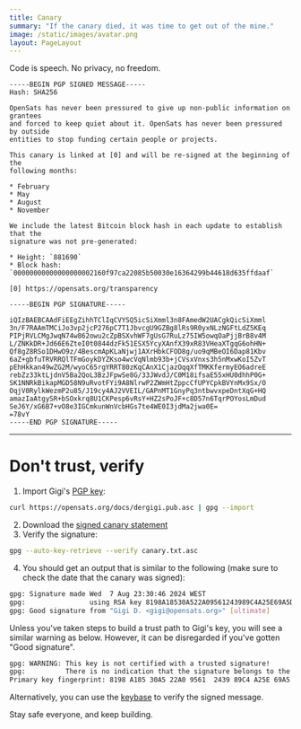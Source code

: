 ```yaml
---
title: Canary
summary: "If the canary died, it was time to get out of the mine."
image: /static/images/avatar.png
layout: PageLayout
---
```


Code is speech. No privacy, no freedom.

```
-----BEGIN PGP SIGNED MESSAGE-----
Hash: SHA256

OpenSats has never been pressured to give up non-public information on grantees
and forced to keep quiet about it. OpenSats has never been pressured by outside
entities to stop funding certain people or projects.

This canary is linked at [0] and will be re-signed at the beginning of the
following months:

* February
* May
* August
* November

We include the latest Bitcoin block hash in each update to establish that the
signature was not pre-generated:

* Height: `881690`
* Block hash: `00000000000000000002160f97ca22085b50030e16364299b44618d635ffdaaf`

[0] https://opensats.org/transparency

-----BEGIN PGP SIGNATURE-----

iQIzBAEBCAAdFiEEgZihhTClIqCVYSQ5icSiXmml3n8FAmedW2UACgkQicSiXmml
3n/F7RAAmTMCiJo3vp2jcP276pC7T1JbvcgU9GZBg8lRs9R0yxNLzNGFtLdZ5KEq
PIPjRVLCMgJwqN74w862owu2cZpBSXvhWF7gUsG7RuLz75IW5owqOaPjjBrB8v4M
L/ZNKkDR+Jd66E6ZteI0t0844dzFk51ESX5YcyXAnfX39xR83VHeaXTgqG6ohHN+
Qf8gZ8RSo1DHwO9z/4BescmApKLaNjwj1AXrHbkCFOD8g/uo9qMBeOI6Dap81Kbv
6aZ+gbfuTRVRRQlTFmGoykDYZKso4wcVqNlmb93b+jCVsxVnxs3h5nMxwKoI5ZvT
pEhHkkan49wZG2M/wyoC65rgYRRT80zKqCAnX1CjazOqqXfTMKKfermyEO6adreE
rebZz33ktLjdnV5Ba2QoL3BzJFpwSe8G/33JWvdJ/C0M18ifsaE55xHU0dhhP0G+
SK1NNRkBikapMGD58N9uRvotFYi9A8NlrwP2ZWmHtZppcCfUPYCpkBVYnMx9Sx/O
OqjV0RylkWezmP2u85/J19cy4AJ2VVEIL/GAPnMT1GnyPq3ntbwvxpeDntXqG+HQ
amazIaAtgySR+bSOxkrq8U1CKPesp6vRsY+HZ2sPoJF+c8D57n6TqrPOYosLmDud
SeJ6Y/xG6B7+vO8e3IGCmkunWnVcbHGs7te4WE0I3jdMa2jwa0E=
=78vY
-----END PGP SIGNATURE-----
```

---

# Don't trust, verify

1. Import Gigi's [PGP key](/about/dergigi#pgp-key):

```bash
curl https://opensats.org/docs/dergigi.pub.asc | gpg --import
```

2. Download the [signed canary statement][scs]
3. Verify the signature: 

```bash
gpg --auto-key-retrieve --verify canary.txt.asc
```

4. You should get an output that is similar to the following (make sure to check
the date that the canary was signed):

```bash
gpg: Signature made Wed  7 Aug 23:30:46 2024 WEST
gpg:                using RSA key 8198A18530A522A09561243989C4A25E69A5DE7F
gpg: Good signature from "Gigi D. <gigi@opensats.org>" [ultimate]
```
Unless you've taken steps to build a trust path to Gigi's key, you will see a similar warning as below. However, it can be disregarded if you've gotten "Good signature".

```bash
gpg: WARNING: This key is not certified with a trusted signature!
gpg:          There is no indication that the signature belongs to the owner.
Primary key fingerprint: 8198 A185 30A5 22A0 9561  2439 89C4 A25E 69A5 DE7F
```

Alternatively, you can use the [keybase](https://keybase.io/verify) to verify the signed message.

Stay safe everyone, and keep building.

[scs]: /docs/canary.txt.asc
